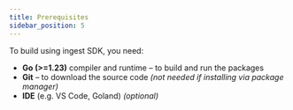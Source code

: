 ```yaml
---
title: Prerequisites
sidebar_position: 5
---
```


To build using ingest SDK, you need:

- **Go (>=1.23)** compiler and runtime – to build and run the packages
- **Git** – to download the source code _(not needed if installing via package manager)_
- **IDE** (e.g. VS Code, Goland) _(optional)_
